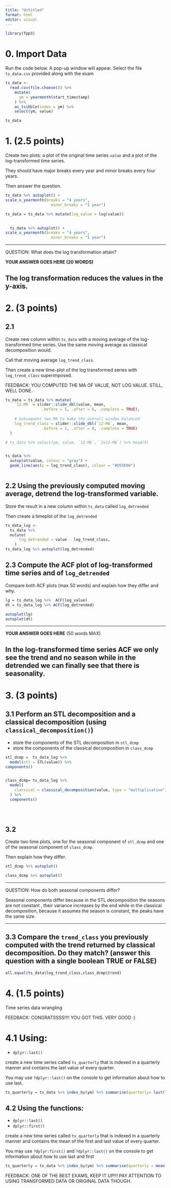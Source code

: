 ```yaml
---
title: "Untitled"
format: html
editor: visual
---
```


```r
library(fpp3)
```

# 0. Import Data

Run the code below. A pop-up window will appear. Select the file `ts_data.csv` provided along with the exam

```r
ts_data <- 
  read.csv(file.choose()) %>% 
    mutate(
      ym = yearmonth(start_timestamp)
    ) %>% 
    as_tsibble(index = ym) %>% 
    select(ym, value)

ts_data
```

# 1. (2.5 points)

Create two plots: a plot of the original time series `value` and a plot of the log-transformed time series.

They should have major breaks every year and minor breaks every four years.

Then answer the question.

```r

ts_data %>% autoplot() +
scale_x_yearmonth(breaks = "4 years", 
                    minor_breaks = "1 year")  

ts_data = ts_data %>% mutate(log_value = log(value))

  
  ts_data %>% autoplot() +
scale_x_yearmonth(breaks = "4 years", 
                    minor_breaks = "1 year")  

```

------------------------------------------------------------------------

QUESTION: What does the log transformation attain?

**YOUR ANSWER GOES HERE (20 WORDS)**

## The log transformation reduces the values in the y-axis.

# 2. (3 points)

## 2.1

Create new column within `ts_data` with a moving average of the log-transformed time series. Use the same moving average as classical decomposition would.

Call that moving average `log_trend_class`.

Then create a new time-plot of the log transformed series with `log_trend_class` superimposed.

FEEDBACK: YOU COMPUTED THE MA OF VALUE, NOT LOG VALUE. STILL, WELL DONE.

```r

ts_data = ts_data %>% mutate(
    `12-MA` = slider::slide_dbl(value, mean, 
                .before = 5, .after = 6, .complete = TRUE),
    
    # Subsequent two MA to make the overall window balanced
    log_trend_class = slider::slide_dbl(`12-MA`, mean,
                .before = 1, .after = 0, .complete = TRUE)
  )

# ts_data %>% select(ym, value, `12-MA`, `2x12-MA`) %>% head(5)


ts_data %>%
  autoplot(value, colour = "gray") +
  geom_line(aes(y = log_trend_class), colour = "#D55E00") 



```

## 2.2 Using the previously computed moving average, detrend the log-transformed variable.

Store the result in a new column within `ts_data` called `log_detrended`

Then create a timeplot of the `log_detrended`

```r

ts_data_log <- 
  ts_data %>%
  mutate(
      log_detrended = value - log_trend_class,
    )
ts_data_log %>% autoplot(log_detrended)

```

## 2.3 Compute the ACF plot of log-transformed time series and of `log_detrended`

Compare both ACF plots (max 50 words) and explain how they differ and why.

```r
 
lg = ts_data_log %>%  ACF(log_value) 
dt = ts_data_log %>% ACF(log_detrended)

autoplot(lg)
autoplot(dt)

```

------------------------------------------------------------------------

**YOUR ANSWER GOES HERE** (50 words MAX)

## In the log-transformed time series ACF we only see the trend and no season while in the detrended we can finally see that there is seasonality.

# 3. (3 points)

## 3.1 Perform an STL decomposition and a classical decomposition (using `classical_decomposition()`)

-   store the components of the STL decomposition in `stl_dcmp`
-   store the components of the classical decomposition in `class_dcmp`

```r

stl_dcmp =  ts_data_log %>%
  model(stl = STL(value)) %>% 
components()


class_dcmp= ts_data_log %>%
  model(
    classical = classical_decomposition(value, type = "multiplicative")
  ) %>% 
  components() 
  

  
```

## 3.2

Create two time plots, one for the seasonal component of `stl_dcmp` and one of the seasonal component of `class_dcmp`.

Then explain how they differ.

```r
stl_dcmp %>% autoplot()

class_dcmp %>% autoplot()


```

------------------------------------------------------------------------

QUESTION: How do both seasonal components differ?

Seasonal components differ because in the STL decomposition the seasons are not constant , their variance increases by the end while in the classical decomposition, because it assumes the season is constant, the peaks have the same size.

------------------------------------------------------------------------

## 3.3 Compare the `trend_class` you previously computed with the trend returned by classical decomposition. Do they match? (answer this question with a single boolean TRUE or FALSE)

```r
all.equal(ts_data$log_trend_class,class_dcmp$trend)
```

# 4. (1.5 points)

Time series data wrangling


FEEDBACK: CONGRATSSSS!!!! YOU GOT THIS. VERY GOOD :)

# 4.1 Using:

-   `dplyr::last()`

create a new time series called `ts_quarterly` that is indexed in a quarterly manner and contains the last value of every quarter.

You may use `?dplyr::last()` on the console to get information about how to use last.

```r

ts_quarterly = ts_data %>% index_by(ym) %>% summarise(quarterly= last(log_value))

```

## 4.2 Using the functions:

-   `dplyr::last()`
-   `dplyr::first()`

create a new time series called `ts_quarterly` that is indexed in a quarterly manner and contains the mean of the first and last value of every quarter.

You may use `?dplyr:first()` and `?dplyr::last()` on the console to get information about how to use last and first

```r

ts_quarterly = ts_data %>% index_by(ym) %>% summarise(quarterly = mean(first(log_value),last(log_value)))


```


FEEDBACK: ONE OF THE BEST EXAMS, KEEP IT UP!!! PAY ATTENTION TO USING TRANSFORMED DATA OR ORIGINAL DATA THOUGH.